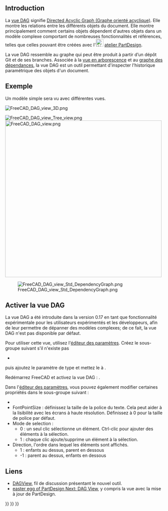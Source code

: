 <languages/>

== Introduction ==

{{TOCright}}

La [[DAG_view/fr|vue DAG]] signifie [https://fr.wikipedia.org/wiki/Graphe_orient%C3%A9_acyclique Directed Acyclic Graph (Graphe orienté acyclique)]. Elle montre les relations entre les différents objets du document. Elle montre principalement comment certains objets dépendent d'autres objets dans un modèle complexe comportant de nombreuses fonctionnalités et références, telles que celles pouvant être créées avec l'[[Image:Workbench_PartDesign.svg|24px]] [[PartDesign_Workbench/fr|atelier PartDesign]].

La vue DAG ressemble au graphe qui peut être produit à partir d’un dépôt Git et de ses branches. Associée à la [[Tree_view/fr|vue en arborescence]] et au [[Std_DependencyGraph/fr|graphe des dépendances]], la vue DAG est un outil permettant d'inspecter l'historique paramétrique des objets d'un document.

<span id="Example"></span>
== Exemple ==

Un modèle simple sera vu avec différentes vues.

[[File:FreeCAD_DAG_view_3D.png]]
{{Caption|Modèle avec des formes 2D et 3D.}}

[[File:FreeCAD_DAG_view_Tree_view.png]] [[File:FreeCAD_DAG_view.png|x500px]]

{{Caption|À gauche : objets affichés dans la [[Tree_view|vue en arborescence]] standard. À droite : objets affichés dans la vue DAG.}}

[[File:FreeCAD_DAG_view_Std_DependencyGraph.png]]

{{Caption|Relations entre les objets affichés dans le [[Std_DependencyGraph/fr|graphe des dépendances]].}}

<span id="Activating_the_DAG_view"></span>
== Activer la vue DAG ==

La vue DAG a été introduite dans la version 0.17 en tant que fonctionnalité expérimentale pour les utilisateurs expérimentés et les développeurs, afin de leur permettre de dépanner des modèles complexes; de ce fait, la vue DAG n'est pas disponible par défaut.

Pour utiliser cette vue, utilisez l'[[Std_DlgParameter/fr|éditeur des paramètres]]. Créez le sous-groupe suivant s'il n'existe pas
* {{incode|BaseApp/Preferences/DockWindows/DAGView}}

puis ajoutez le paramètre{{incode|Enabled}} de type {{incode|Boolean}} et mettez le à {{TRUE}}.

Redémarrez FreeCAD et activez la vue DAG : {{MenuCommand|{{StdMenu|[[Std View Menu/fr|Affichage]]}} → Panneaux → Vue DAG}}.

Dans l'[[Std_DlgParameter/fr|éditeur des paramètres]], vous pouvez également modifier certaines propriétés dans le sous-groupe suivant :
* {{incode|BaseApp/Preferences/DAGView}}
* FontPointSize : définissez la taille de la police du texte. Cela peut aider à la lisibilité avec les écrans à haute résolution. Définissez à 0 pour la taille de police par défaut.
* Mode de selection :
** 0 : un seul clic sélectionne un élément. Ctrl-clic pour ajouter des éléments à la sélection.
** 1 : chaque clic ajoute/supprime un élément à la sélection.
* Direction, l'ordre dans lequel les éléments sont affichés.
** 1 : enfants au dessus, parent en dessous
** -1 : parent au dessus, enfants en dessous

<span id="Links"></span>
== Liens ==

* [https://forum.freecadweb.org/viewtopic.php?f=20&t=11276 DAGView], fil de discussion présentant le nouvel outil.
* [https://forum.freecadweb.org/viewtopic.php?f=20&t=15375 easter egg of PartDesign Next: DAG View], y compris la vue avec la mise à jour de PartDesign.

{{Interface navi{{#translation:}}}}
{{Std Base navi{{#translation:}}}}
{{Userdocnavi{{#translation:}}}}